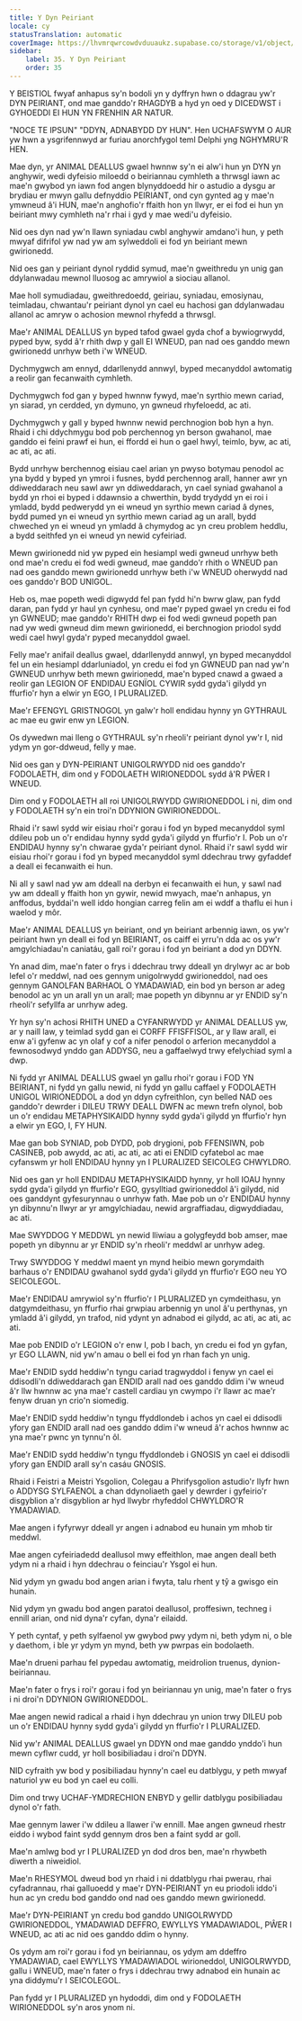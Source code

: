 ```yaml
---
title: Y Dyn Peiriant
locale: cy
statusTranslation: automatic
coverImage: https://lhvmrqwrcowdvduuaukz.supabase.co/storage/v1/object/public/strapi-uploads/small_cover-educacion-fundamental.webp-2d51a7828a2b1309555be27f7e2a61a0.webp
sidebar:
    label: 35. Y Dyn Peiriant
    order: 35
---
```

Y BEISTIOL fwyaf anhapus sy'n bodoli yn y dyffryn hwn o ddagrau yw'r DYN PEIRIANT, ond mae ganddo'r RHAGDYB a hyd yn oed y DICEDWST i GYHOEDDI EI HUN YN FRENHIN AR NATUR.

"NOCE TE IPSUN" "DDYN, ADNABYDD DY HUN". Hen UCHAFSWYM O AUR yw hwn a ysgrifennwyd ar furiau anorchfygol teml Delphi yng NGHYMRU'R HEN.

Mae dyn, yr ANIMAL DEALLUS gwael hwnnw sy'n ei alw'i hun yn DYN yn anghywir, wedi dyfeisio miloedd o beiriannau cymhleth a thrwsgl iawn ac mae'n gwybod yn iawn fod angen blynyddoedd hir o astudio a dysgu ar brydiau er mwyn gallu defnyddio PEIRIANT, ond cyn gynted ag y mae'n ymwneud â'i HUN, mae'n anghofio'r ffaith hon yn llwyr, er ei fod ei hun yn beiriant mwy cymhleth na'r rhai i gyd y mae wedi'u dyfeisio.

Nid oes dyn nad yw'n llawn syniadau cwbl anghywir amdano'i hun, y peth mwyaf difrifol yw nad yw am sylweddoli ei fod yn beiriant mewn gwirionedd.

Nid oes gan y peiriant dynol ryddid symud, mae'n gweithredu yn unig gan ddylanwadau mewnol lluosog ac amrywiol a siociau allanol.

Mae holl symudiadau, gweithredoedd, geiriau, syniadau, emosiynau, teimladau, chwantau'r peiriant dynol yn cael eu hachosi gan ddylanwadau allanol ac amryw o achosion mewnol rhyfedd a thrwsgl.

Mae'r ANIMAL DEALLUS yn byped tafod gwael gyda chof a bywiogrwydd, pyped byw, sydd â'r rhith dwp y gall EI WNEUD, pan nad oes ganddo mewn gwirionedd unrhyw beth i'w WNEUD.

Dychmygwch am ennyd, ddarllenydd annwyl, byped mecanyddol awtomatig a reolir gan fecanwaith cymhleth.

Dychmygwch fod gan y byped hwnnw fywyd, mae'n syrthio mewn cariad, yn siarad, yn cerdded, yn dymuno, yn gwneud rhyfeloedd, ac ati.

Dychmygwch y gall y byped hwnnw newid perchnogion bob hyn a hyn. Rhaid i chi ddychmygu bod pob perchennog yn berson gwahanol, mae ganddo ei feini prawf ei hun, ei ffordd ei hun o gael hwyl, teimlo, byw, ac ati, ac ati, ac ati.

Bydd unrhyw berchennog eisiau cael arian yn pwyso botymau penodol ac yna bydd y byped yn ymroi i fusnes, bydd perchennog arall, hanner awr yn ddiweddarach neu sawl awr yn ddiweddarach, yn cael syniad gwahanol a bydd yn rhoi ei byped i ddawnsio a chwerthin, bydd trydydd yn ei roi i ymladd, bydd pedwerydd yn ei wneud yn syrthio mewn cariad â dynes, bydd pumed yn ei wneud yn syrthio mewn cariad ag un arall, bydd chweched yn ei wneud yn ymladd â chymydog ac yn creu problem heddlu, a bydd seithfed yn ei wneud yn newid cyfeiriad.

Mewn gwirionedd nid yw pyped ein hesiampl wedi gwneud unrhyw beth ond mae'n credu ei fod wedi gwneud, mae ganddo'r rhith o WNEUD pan nad oes ganddo mewn gwirionedd unrhyw beth i'w WNEUD oherwydd nad oes ganddo'r BOD UNIGOL.

Heb os, mae popeth wedi digwydd fel pan fydd hi'n bwrw glaw, pan fydd daran, pan fydd yr haul yn cynhesu, ond mae'r pyped gwael yn credu ei fod yn GWNEUD; mae ganddo'r RHITH dwp ei fod wedi gwneud popeth pan nad yw wedi gwneud dim mewn gwirionedd, ei berchnogion priodol sydd wedi cael hwyl gyda'r pyped mecanyddol gwael.

Felly mae'r anifail deallus gwael, ddarllenydd annwyl, yn byped mecanyddol fel un ein hesiampl ddarluniadol, yn credu ei fod yn GWNEUD pan nad yw'n GWNEUD unrhyw beth mewn gwirionedd, mae'n byped cnawd a gwaed a reolir gan LEGION OF ENDIDAU EGNÏOL CYWIR sydd gyda'i gilydd yn ffurfio'r hyn a elwir yn EGO, I PLURALIZED.

Mae'r EFENGYL GRISTNOGOL yn galw'r holl endidau hynny yn GYTHRAUL ac mae eu gwir enw yn LEGION.

Os dywedwn mai lleng o GYTHRAUL sy'n rheoli'r peiriant dynol yw'r I, nid ydym yn gor-ddweud, felly y mae.

Nid oes gan y DYN-PEIRIANT UNIGOLRWYDD nid oes ganddo'r FODOLAETH, dim ond y FODOLAETH WIRIONEDDOL sydd â'R PŴER I WNEUD.

Dim ond y FODOLAETH all roi UNIGOLRWYDD GWIRIONEDDOL i ni, dim ond y FODOLAETH sy'n ein troi'n DDYNION GWIRIONEDDOL.

Rhaid i'r sawl sydd wir eisiau rhoi'r gorau i fod yn byped mecanyddol syml ddileu pob un o'r endidau hynny sydd gyda'i gilydd yn ffurfio'r I. Pob un o'r ENDIDAU hynny sy'n chwarae gyda'r peiriant dynol. Rhaid i'r sawl sydd wir eisiau rhoi'r gorau i fod yn byped mecanyddol syml ddechrau trwy gyfaddef a deall ei fecanwaith ei hun.

Ni all y sawl nad yw am ddeall na derbyn ei fecanwaith ei hun, y sawl nad yw am ddeall y ffaith hon yn gywir, newid mwyach, mae'n anhapus, yn anffodus, byddai'n well iddo hongian carreg felin am ei wddf a thaflu ei hun i waelod y môr.

Mae'r ANIMAL DEALLUS yn beiriant, ond yn beiriant arbennig iawn, os yw'r peiriant hwn yn deall ei fod yn BEIRIANT, os caiff ei yrru'n dda ac os yw'r amgylchiadau'n caniatáu, gall roi'r gorau i fod yn beiriant a dod yn DDYN.

Yn anad dim, mae'n fater o frys i ddechrau trwy ddeall yn drylwyr ac ar bob lefel o'r meddwl, nad oes gennym unigolrwydd gwirioneddol, nad oes gennym GANOLFAN BARHAOL O YMADAWIAD, ein bod yn berson ar adeg benodol ac yn un arall yn un arall; mae popeth yn dibynnu ar yr ENDID sy'n rheoli'r sefyllfa ar unrhyw adeg.

Yr hyn sy'n achosi RHITH UNED a CYFANRWYDD yr ANIMAL DEALLUS yw, ar y naill law, y teimlad sydd gan ei CORFF FFISFFISOL, ar y llaw arall, ei enw a'i gyfenw ac yn olaf y cof a nifer penodol o arferion mecanyddol a fewnosodwyd ynddo gan ADDYSG, neu a gaffaelwyd trwy efelychiad syml a dwp.

Ni fydd yr ANIMAL DEALLUS gwael yn gallu rhoi'r gorau i FOD YN BEIRIANT, ni fydd yn gallu newid, ni fydd yn gallu caffael y FODOLAETH UNIGOL WIRIONEDDOL a dod yn ddyn cyfreithlon, cyn belled NAD oes ganddo'r dewrder i DILEU TRWY DEALL DWFN ac mewn trefn olynol, bob un o'r endidau METAPHYSIKAIDD hynny sydd gyda'i gilydd yn ffurfio'r hyn a elwir yn EGO, I, FY HUN.

Mae gan bob SYNIAD, pob DYDD, pob drygioni, pob FFENSIWN, pob CASINEB, pob awydd, ac ati, ac ati, ac ati ei ENDID cyfatebol ac mae cyfanswm yr holl ENDIDAU hynny yn I PLURALIZED SEICOLEG CHWYLDRO.

Nid oes gan yr holl ENDIDAU METAPHYSIKAIDD hynny, yr holl IOAU hynny sydd gyda'i gilydd yn ffurfio'r EGO, gysylltiad gwirioneddol â'i gilydd, nid oes ganddynt gyfesurynnau o unrhyw fath. Mae pob un o'r ENDIDAU hynny yn dibynnu'n llwyr ar yr amgylchiadau, newid argraffiadau, digwyddiadau, ac ati.

Mae SWYDDOG Y MEDDWL yn newid lliwiau a golygfeydd bob amser, mae popeth yn dibynnu ar yr ENDID sy'n rheoli'r meddwl ar unrhyw adeg.

Trwy SWYDDOG Y meddwl maent yn mynd heibio mewn gorymdaith barhaus o'r ENDIDAU gwahanol sydd gyda'i gilydd yn ffurfio'r EGO neu YO SEICOLEGOL.

Mae'r ENDIDAU amrywiol sy'n ffurfio'r I PLURALIZED yn cymdeithasu, yn datgymdeithasu, yn ffurfio rhai grwpiau arbennig yn unol â'u perthynas, yn ymladd â'i gilydd, yn trafod, nid ydynt yn adnabod ei gilydd, ac ati, ac ati, ac ati.

Mae pob ENDID o'r LEGION o'r enw I, pob I bach, yn credu ei fod yn gyfan, yr EGO LLAWN, nid yw'n amau o bell ei fod yn rhan fach yn unig.

Mae'r ENDID sydd heddiw'n tyngu cariad tragwyddol i fenyw yn cael ei ddisodli'n ddiweddarach gan ENDID arall nad oes ganddo ddim i'w wneud â'r llw hwnnw ac yna mae'r castell cardiau yn cwympo i'r llawr ac mae'r fenyw druan yn crio'n siomedig.

Mae'r ENDID sydd heddiw'n tyngu ffyddlondeb i achos yn cael ei ddisodli yfory gan ENDID arall nad oes ganddo ddim i'w wneud â'r achos hwnnw ac yna mae'r pwnc yn tynnu'n ôl.

Mae'r ENDID sydd heddiw'n tyngu ffyddlondeb i GNOSIS yn cael ei ddisodli yfory gan ENDID arall sy'n casáu GNOSIS.

Rhaid i Feistri a Meistri Ysgolion, Colegau a Phrifysgolion astudio'r llyfr hwn o ADDYSG SYLFAENOL a chan ddynoliaeth gael y dewrder i gyfeirio'r disgyblion a'r disgyblion ar hyd llwybr rhyfeddol CHWYLDRO'R YMADAWIAD.

Mae angen i fyfyrwyr ddeall yr angen i adnabod eu hunain ym mhob tir meddwl.

Mae angen cyfeiriadedd deallusol mwy effeithlon, mae angen deall beth ydym ni a rhaid i hyn ddechrau o feinciau'r Ysgol ei hun.

Nid ydym yn gwadu bod angen arian i fwyta, talu rhent y tŷ a gwisgo ein hunain.

Nid ydym yn gwadu bod angen paratoi deallusol, proffesiwn, techneg i ennill arian, ond nid dyna'r cyfan, dyna'r eilaidd.

Y peth cyntaf, y peth sylfaenol yw gwybod pwy ydym ni, beth ydym ni, o ble y daethom, i ble yr ydym yn mynd, beth yw pwrpas ein bodolaeth.

Mae'n drueni parhau fel pypedau awtomatig, meidrolion truenus, dynion-beiriannau.

Mae'n fater o frys i roi'r gorau i fod yn beiriannau yn unig, mae'n fater o frys i ni droi'n DDYNION GWIRIONEDDOL.

Mae angen newid radical a rhaid i hyn ddechrau yn union trwy DILEU pob un o'r ENDIDAU hynny sydd gyda'i gilydd yn ffurfio'r I PLURALIZED.

Nid yw'r ANIMAL DEALLUS gwael yn DDYN ond mae ganddo ynddo'i hun mewn cyflwr cudd, yr holl bosibiliadau i droi'n DDYN.

NID cyfraith yw bod y posibiliadau hynny'n cael eu datblygu, y peth mwyaf naturiol yw eu bod yn cael eu colli.

Dim ond trwy UCHAF-YMDRECHION ENBYD y gellir datblygu posibiliadau dynol o'r fath.

Mae gennym lawer i'w ddileu a llawer i'w ennill. Mae angen gwneud rhestr eiddo i wybod faint sydd gennym dros ben a faint sydd ar goll.

Mae'n amlwg bod yr I PLURALIZED yn dod dros ben, mae'n rhywbeth diwerth a niweidiol.

Mae'n RHESYMOL dweud bod yn rhaid i ni ddatblygu rhai pwerau, rhai cyfadrannau, rhai galluoedd y mae'r DYN-PEIRIANT yn eu priodoli iddo'i hun ac yn credu bod ganddo ond nad oes ganddo mewn gwirionedd.

Mae'r DYN-PEIRIANT yn credu bod ganddo UNIGOLRWYDD GWIRIONEDDOL, YMADAWIAD DEFFRO, EWYLLYS YMADAWIADOL, PŴER I WNEUD, ac ati ac nid oes ganddo ddim o hynny.

Os ydym am roi'r gorau i fod yn beiriannau, os ydym am ddeffro YMADAWIAD, cael EWYLLYS YMADAWIADOL wirioneddol, UNIGOLRWYDD, gallu i WNEUD, mae'n fater o frys i ddechrau trwy adnabod ein hunain ac yna diddymu'r I SEICOLEGOL.

Pan fydd yr I PLURALIZED yn hydoddi, dim ond y FODOLAETH WIRIONEDDOL sy'n aros ynom ni.

